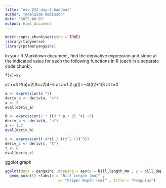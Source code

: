 ```yaml
---
title: "eds-212-day-2-handout"
author: "Adelaide Robinson"
date: '2022-08-02'
output: html_document
---
```


```r
knitr::opts_chunk$set(echo = TRUE)
library(tidyverse)
library(palmerpenguins)
```
In your R Markdown document, find the derivative expression and slope at the indicated value for each the following functions in R (each in a separate code chunk).

    f(x)=x2

at x=3
P(a)=2(3a+2)4−5
at a=1.2
g(t)=−4t(t2+1)3
at t=0
```r
a <- expression(x ^2)
deriv_a <- deriv(a, "x")
x <- 3
eval(deriv_a)

b <- expression(2 * ((3 * a + 2) ^4) -5)
deriv_b <- deriv(b, "a")
a <- 1.2
eval(deriv_b)

c <- expression((-4*t) / ((t^2 +1)^3))
deriv_c <- deriv(c, "t")
t <- 0
eval(deriv_c)
```
ggplot graph 
```r
ggplot(data = penguins ,mapping = aes(x = bill_length_mm , y = bill_depth_mm)) + 
  geom_point() +labs(x = "Bill Length (mm)" ,
                        y= "Fliper Depth (mm)" , title = "Penguins")
```

